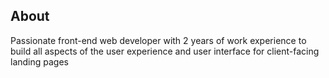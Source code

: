 ## About

Passionate front-end web developer with 2 years of work experience to build all aspects of the user experience and user interface for client-facing landing pages